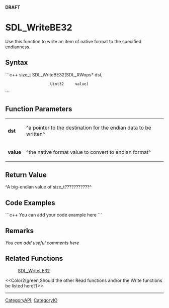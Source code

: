 <!-- pragma section-numbers off -->
<!-- pragma disable-camelcase -->
'''DRAFT'''

= SDL_WriteBE32 =
Use this function to write an item of native format to the specified endianness.


== Syntax ==
```c++
size_t SDL_WriteBE32(SDL_RWops* dst,
                     Uint32     value)
```

== Function Parameters ==
{|
|'''dst'''
|^a pointer to the destination for the endian data to be written^
|-
|'''value'''
|^the native format value to convert to endian format^
|}

== Return Value ==
^A big-endian value of size_t???????????^

== Code Examples ==
```c++
You can add your code example here
```

== Remarks ==
''You can add useful comments here''

== Related Functions ==
:[[SDL_WriteLE32]]
<<Color2(green,Should the other Read functions and/or the Write functions be listed here?)>>

----
[[CategoryAPI]], [[CategoryIO]]
